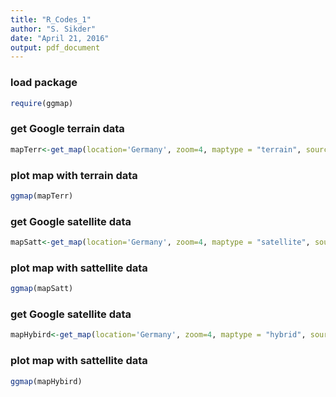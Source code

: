 ```yaml
---
title: "R_Codes_1"
author: "S. Sikder"
date: "April 21, 2016"
output: pdf_document
---
```


### load package 
```r
require(ggmap)
```


### get Google terrain data

```r
mapTerr<-get_map(location='Germany', zoom=4, maptype = "terrain", source='google',color='color')

```


### plot map with terrain data
```r
ggmap(mapTerr)


```

### get Google satellite data

```r
mapSatt<-get_map(location='Germany', zoom=4, maptype = "satellite", source='google',color='color') # just change maptype

```

### plot map with sattellite data
```r
ggmap(mapSatt)

```


### get Google satellite data

```r
mapHybird<-get_map(location='Germany', zoom=4, maptype = "hybrid", source='google',color='color') # just change maptype

```


### plot map with sattellite data
```r
ggmap(mapHybird)

```

